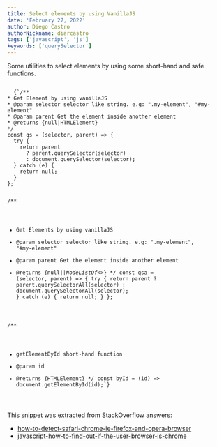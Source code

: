 ```yaml
---
title: Select elements by using VanillaJS
date: 'February 27, 2022'
author: Diego Castro
authorNickname: diarcastro
tags: ['javascript', 'js']
keywords: ['querySelector']
---
```


Some utilities to select elements by using some short-hand and safe functions.

<Code>
  {`/**
* Get Element by using vanillaJS
* @param selector selector like string. e.g: ".my-element", "#my-element"
* @param parent Get the element inside another element
* @returns {null|HTMLElement}
*/
const qs = (selector, parent) => {
  try {
    return parent
      ? parent.querySelector(selector)
      : document.querySelector(selector);
  } catch (e) {
    return null;
  }
};

/**
 * Get Elements by using vanillaJS
 * @param selector selector like string. e.g: ".my-element", "#my-element"
 * @param parent Get the element inside another element
 * @returns {null|*|NodeListOf<*>}
 */
const qsa = (selector, parent) => {
  try {
    return parent
      ? parent.querySelectorAll(selector)
      : document.querySelectorAll(selector);
  } catch (e) {
    return null;
  }
};

/**
 * getElementById short-hand function
 * @param id
 * @returns {HTMLElement}
 */
const byId = (id) => document.getElementById(id);`}
</Code>

This snippet was extracted from StackOverflow answers:
- [how-to-detect-safari-chrome-ie-firefox-and-opera-browser](https://stackoverflow.com/questions/9847580/how-to-detect-safari-chrome-ie-firefox-and-opera-browser#9851769)
- [javascript-how-to-find-out-if-the-user-browser-is-chrome](https://stackoverflow.com/questions/4565112/javascript-how-to-find-out-if-the-user-browser-is-chrome/13348618#13348618)
